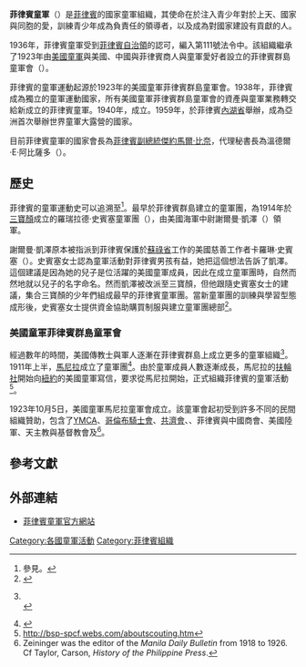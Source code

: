 {{Infobox WorldScouting
|image = Boy Scouts of the Philippines.png
|name = 菲律賓童軍
|headquarter = [[馬尼拉|馬尼拉]]
|country = [[菲律賓|菲律賓]]
|f-date = 1936年10月31日
|founders=yes
|founder = {{plainlist|
* {{link-en|約瑟夫·E·史蒂芬諾特|Joseph E. Stevenot}}
* {{link-en|曼努埃爾·加繆|Manuel Camus}}法官
* {{link-en|維森特·林|Vicente Lim}}將軍
* {{link-en|豪爾赫·B·巴爾加斯|Jorge B. Vargas}}
* {{link-en|卡洛斯·P·羅慕洛|Carlos P. Romulo}}
* 阿塞尼奧·N·盧斯<br />（{{lang|en|Arsenio N. Luz}}）
* {{link-en|加布里埃爾·達扎|Gabriel Daza}}
}}
| members = 22,734,976人<ref name="Census_2010">{{cite web|title=Triennal review: Census as at 1 December 2010|url=http://scout.org/en/content/download/22261/199900/file/Census.pdf|publisher=World Organization of the Scout Movement|accessdate=January 13, 2011|deadurl=yes|archiveurl=https://www.webcitation.org/6AJxh3uLm?url=http://scout.org/en/content/download/22261/199900/file/Census.pdf|archivedate=2012-08-31}}</ref>
|chiefscouttitle2 = 國家會長
|chiefscout2 = [[傑約馬爾·比奈|傑約馬爾·比奈]]
|chiefscouttitle3 = 秘書長
|chiefscout3 = 溫德爾·E·阿比薩多<br />（{{lang|en|Wendel E. Avisado}}）
|website = http://scouts.org.ph/
|affiliation = [[世界童軍運動組織|世界童軍運動組織]]
}}
'''菲律賓童軍'''（{{lang-en|Boy Scouts of the Philippines, BSP}}）是[[菲律賓|菲律賓]]的國家童軍組織，其使命在於注入青少年對於上天、國家與同胞的愛，訓練青少年成為負責任的領導者，以及成為對國家建設有貢獻的人。

1936年，菲律賓童軍受到[[菲律賓自治領|菲律賓自治領]]的認可，編入第111號法令中。該組織繼承了1923年由[[美國童軍|美國童軍]]與美國、中國與菲律賓商人與童軍愛好者設立的菲律賓群島童軍會（{{lang|en|Philippine Islands Council}}）。

菲律賓的童軍運動起源於1923年的美國童軍菲律賓群島童軍會。1938年，菲律賓成為獨立的童軍運動國家，所有美國童軍菲律賓群島童軍會的資產與童軍業務轉交給新成立的菲律賓童軍。1940年，{{link-en|菲律賓女童軍|Girl Scouts of the Philippines}}成立。1959年，{{link-en|第10次世界童軍大露營|10th World Scout Jamboree}}於菲律賓[[內湖省|內湖省]]{{link-en|洛斯巴諾斯 (內湖省)|Los Baños, Laguna|洛斯巴諾斯}}{{link-en|馬麒麟山|Mount Makiling}}舉辦，成為亞洲首次舉辦世界童軍大露營的國家。

目前菲律賓童軍的國家會長為[[菲律賓副總統|菲律賓副總統]][[傑約馬爾·比奈|傑約馬爾·比奈]]，代理秘書長為溫德爾·E·阿比薩多（{{lang|en|Wendel E. Avisado}}）。

==歷史==
菲律賓的童軍運動史可以追溯至{{link-en|菲律賓歷史 (1898-1946年)|History of the Philippines (1898–1946)|美軍佔領時期}}<ref>參見{{link-en|最早的童軍團|Oldest Scout Groups}}。</ref>。最早於菲律賓群島建立的童軍團，為1914年於[[三寶顏|三寶顏]]成立的羅瑞拉德·史賓塞童軍團（{{lang|en|Lorillard Spencer Troop}}），由美國海軍中尉謝爾曼·凱澤（{{lang|en|Sherman Kiser}}）領軍。

謝爾曼·凱澤原本被指派到菲律賓保護於[[蘇祿省|蘇祿省]]工作的美國慈善工作者卡羅琳·史賓塞（{{lang|en|Caroline Spencer}}）。史賓塞女士認為童軍活動對菲律賓男孩有益，她把這個想法告訴了凱澤。這個建議是因為她的兒子{{link-en|羅瑞拉德·史賓塞|Lorillard S. Spencer}}是位活躍的美國童軍成員，因此在成立童軍團時，自然而然地就以兒子的名字命名。然而凱澤被改派至三寶顏，但他跟隨史賓塞女士的建議，集合三寶顏的少年們組成最早的菲律賓童軍團。當新童軍團的訓練與學習型態成形後，史賓塞女士提供資金協助購買制服與建立童軍團總部<ref>{{Citation
|url=http://www.phiscout.org/history.html
|title=Birth of the BSP
|publisher=Boy Scouts of the Philippines
|accessdate=July 5, 2008
|archive-url=https://web.archive.org/web/20170924195952/http://www.phiscout.org/history.html
|archive-date=2017-09-24
|dead-url=yes
}}</ref>。

===美國童軍菲律賓群島童軍會===
經過數年的時間，美國傳教士與軍人逐漸在菲律賓群島上成立更多的童軍組織<ref>{{cite book|author=Boy Scouts of America, Inc.|title=Boys' Life|url=http://books.google.com/books?id=fVchX8mdrgAC&pg=PA36|date=August 1970|publisher=Boy Scouts of America, Inc.|page=36|id={{ISSN|0006-8608}}}}<br/>{{cite book|author=Boy Scouts of America, Inc.|title=Boys' Life|url=http://books.google.com/books?id=u0oojgzMDE0C&pg=PA21|date=August 1915|publisher=Boy Scouts of America, Inc.|page=21|id={{ISSN|0006-8608}}}}</ref>。1911年上半，[[馬尼拉|馬尼拉]]成立了童軍團<ref>{{cite book|author=Boy Scouts of America, Inc.|title=Boys' Life|url=http://books.google.com/books?id=wSImP64srkwC&pg=PA33|date=July 1911|publisher=Boy Scouts of America, Inc.|page=33|id={{ISSN|0006-8608}}}}</ref>。由於童軍成員人數逐漸成長，馬尼拉的[[扶輪社|扶輪社]]開始向[[紐約|紐約]]的美國童軍寫信，要求從馬尼拉開始，正式組織菲律賓的童軍活動<ref>http://bsp-spcf.webs.com/aboutscouting.htm{{dead link|date=2018年4月 |bot=InternetArchiveBot |fix-attempted=yes }}</ref>。

1923年10月5日，美國童軍馬尼拉童軍會成立。該童軍會起初受到許多不同的民間組織贊助，包含了[[YMCA|YMCA]]、[[哥倫布騎士會|哥倫布騎士會]]、[[共濟會|共濟會]]、{{link-en|厄爾克思會|Benevolent and Protective Order of Elks}}、菲律賓與中國商會、美國陸軍、天主教與基督教會及{{link-en|美國退伍軍人團|American Legion}}<ref>Zeininger was the editor of the ''Manila Daily Bulletin'' from 1918 to 1926. Cf Taylor, Carson, ''History of the Philippine Press''.</ref>。

==參考文獻==
{{reflist}}

==外部連結==
{{Commons category|Boy Scouts of the Philippines}}
* [http://www.scouts.org.ph/ 菲律賓童軍官方網站] {{Wayback|url=http://www.scouts.org.ph/ |date=20151120153651 }}

{{世界童軍運動組織亞太區}}

[[Category:各國童軍活動|Category:各國童軍活動]]
[[Category:菲律賓組織|Category:菲律賓組織]]